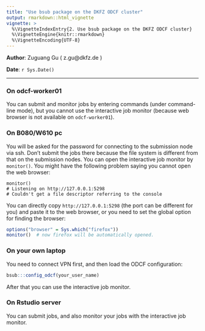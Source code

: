 ```yaml
---
title: "Use bsub package on the DKFZ ODCF cluster"
output: rmarkdown::html_vignette
vignette: >
  %\VignetteIndexEntry{2. Use bsub package on the DKFZ ODCF cluster}
  %\VignetteEngine{knitr::rmarkdown}
  %\VignetteEncoding{UTF-8}
---
```


**Author**: Zuguang Gu ( z.gu@dkfz.de )

**Date**: `r Sys.Date()`

-------------------------------------------------------------

### On odcf-worker01

You can submit and monitor jobs by entering commands (under command-line
mode), but you cannot use the interactive job monitor (because web browser is
not available on `odcf-worker01`).

### On B080/W610 pc

You will be asked for the password for connecting to the submission node via
ssh. Don't submit the jobs there because the file system is different from
that on the submission nodes. You can open the interactive job monitor by
`monitor()`. You might have the following problem saying you cannot open the
web browser:

```
monitor()
# Listening on http://127.0.0.1:5298
# Couldn't get a file descriptor referring to the console
```

You can directly copy `http://127.0.0.1:5298` (the port can be different for
you) and paste it to the web browser, or you need to set the global option for
finding the browser:

```r
options("browser" = Sys.which("firefox"))
monitor()  # now firefox will be automatically opened.
```

### On your own laptop

You need to connect VPN first, and then load the ODCF configuration:

```r
bsub:::config_odcf(your_user_name)
```

After that you can use the interactive job monitor.

### On Rstudio server

You can submit jobs, and also monitor your jobs with the interactive job monitor.

